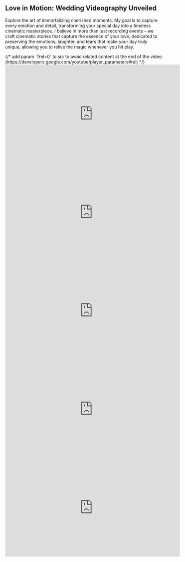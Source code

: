 <section id="videos">
	<h2>Love in Motion: Wedding Videography Unveiled</h2>
	<p>
		Explore the art of immortalizing cherished moments. My goal is to capture every emotion and detail, transforming
		your special day into a timeless cinematic masterpiece. I believe in more than just recording events – we craft
		cinematic stories that capture the essence of your love, dedicated to preserving the emotions, laughter, and tears
		that make your day truly unique, allowing you to relive the magic whenever you hit play.
	</p>
	{/* add param `?rel=0` to src to avoid related content at the end of the video (https://developers.google.com/youtube/player_parameters#rel) */}
	<div class="videos">
		<iframe
			class="video"
			loading="lazy"
			width="560"
			height="315"
			src="https://www.youtube-nocookie.com/embed/XSb0viGeEu0?rel=0&modestbranding=1"
			title="Wedding C&Y"
			frameborder="0"
			allow="accelerometer; autoplay; clipboard-write; encrypted-media; gyroscope; picture-in-picture; web-share"
			allowfullscreen
		></iframe>
		<iframe
			class="video"
			loading="lazy"
			width="560"
			height="315"
			src="https://www.youtube-nocookie.com/embed/NUYqJ5sdNNE?rel=0&modestbranding=1"
			title="La Boda de Madi & Greg - Un día mágico desde los preparativos hasta el baile"
			frameborder="0"
			allow="accelerometer; autoplay; clipboard-write; encrypted-media; gyroscope; picture-in-picture; web-share"
			allowfullscreen
		></iframe>
		<iframe
			class="video"
			loading="lazy"
			width="560"
			height="315"
			src="https://www.youtube-nocookie.com/embed/8J6_-tpnMps?rel=0&modestbranding=1"
			title="Wedding Julie & Tobi in Belgium"
			frameborder="0"
			allow="accelerometer; autoplay; clipboard-write; encrypted-media; gyroscope; picture-in-picture; web-share"
			allowfullscreen
		></iframe>
		<iframe
			class="video"
			loading="lazy"
			width="560"
			height="315"
			src="https://www.youtube-nocookie.com/embed/8UVePQ-54BQ?rel=0&modestbranding=1"
			title="Wedding Party at Casa Miralles, Barcelona"
			frameborder="0"
			allow="accelerometer; autoplay; clipboard-write; encrypted-media; gyroscope; picture-in-picture; web-share"
			allowfullscreen
		></iframe>
		<iframe
			class="video"
			loading="lazy"
			width="560"
			height="315"
			src="https://www.youtube-nocookie.com/embed/QmmvKESfEsU?rel=0&modestbranding=1"
			title="Wedding M&C at Casa Miralles, Barcelona, Spain"
			frameborder="0"
			allow="accelerometer; autoplay; clipboard-write; encrypted-media; gyroscope; picture-in-picture; web-share"
			allowfullscreen
		></iframe>
	</div>
</section>
